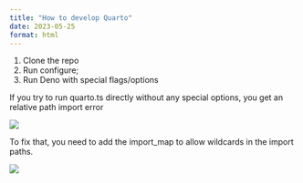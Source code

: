 ```yaml
---
title: "How to develop Quarto"
date: 2023-05-25
format: html
---
```


1. Clone the repo
2. Run configure;
3. Run Deno with special flags/options



If you try to run quarto.ts directly without any special options, you get an relative path import error

![](./../run1.png)

To fix that, you need to add the import_map to allow wildcards in the import paths.

![](./../run2.png)